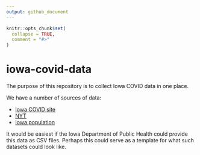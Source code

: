 ```yaml
---
output: github_document 
---
```


<!-- README.md is generated from README.Rmd. Please edit that file -->

```r
knitr::opts_chunk$set(
  collapse = TRUE,
  comment = "#>"
)
```

# iowa-covid-data

<!-- badges: start -->
<!-- badges: end -->

The purpose of this repository is to collect Iowa COVID data in one place.

We have a number of sources of data:

- [Iowa COVID site](https://coronavirus.iowa.gov/pages/access)
- [NYT](https://github.com/nytimes/covid-19-data)
- [Iowa population](https://www.icip.iastate.edu/tables/population/counties-estimates)

It would be easiest if the Iowa Department of Public Health could provide this data as CSV files. Perhaps this could serve as a template for what such datasets could look like.



